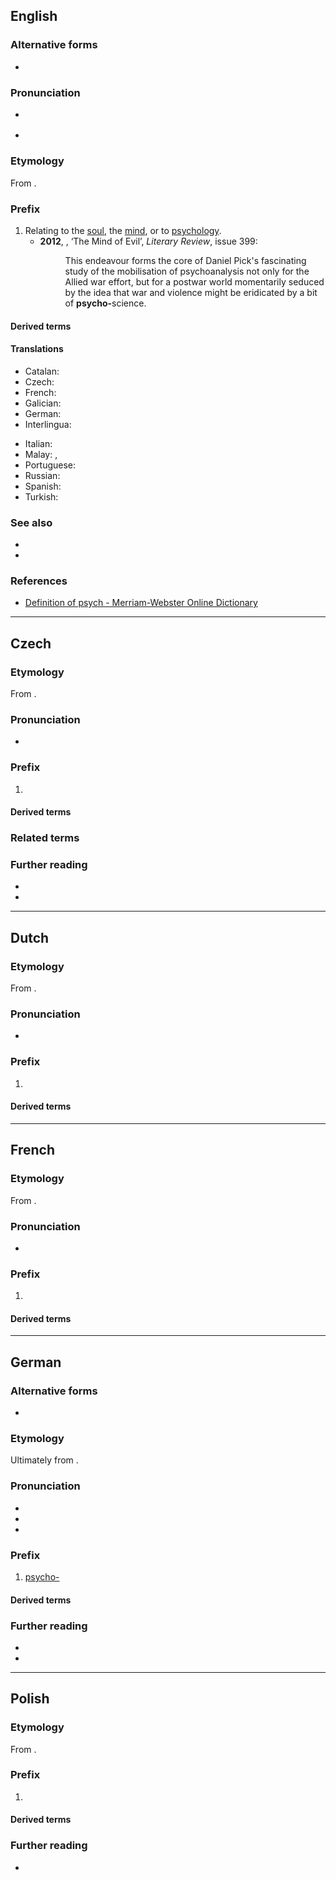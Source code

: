 {{also|psycho}}
==English==

===Alternative forms===
* {{alter|en|psych-||before a vowel}}

===Pronunciation===
* {{a|UK|AU}} {{IPA|en|/ˈsaɪ̯.kəʊ̯/|}}
* {{a|US|CA}} {{IPA|en|/ˈsaɪ̯.koʊ̯/}}

===Etymology===
From {{der|en|grc|ψυχή|t=soul}}.

===Prefix===
{{en-prefix}}

# Relating to the [[soul]], the [[mind]], or to [[psychology]].
#* '''2012''', {{w|Richard Overy}}, ‘The Mind of Evil’, ''Literary Review'', issue 399:
#*: This endeavour forms the core of Daniel Pick's fascinating study of the mobilisation of psychoanalysis not only for the Allied war effort, but for a postwar world momentarily seduced by the idea that war and violence might be eridicated by a bit of '''psycho-'''science.

====Derived terms====
{{prefixsee|en}}
{{col4|en
|psychonarration
|psychonarrative
|psychoverbal
|psychovisual
}}

====Translations====
{{trans-top|relating to the mind}}
* Catalan: {{t+|ca|psico-}}
* Czech: {{t|cs|psycho-}}
* French: {{t+|fr|psycho-}}
* Galician: {{t+|gl|psico-}}
* German: {{t+|de|psycho-}}
* Interlingua: {{t|ia|psycho-}}
{{trans-mid}}
* Italian: {{t+|it|psico-}}
* Malay: {{t|ms|psiko-}}, {{t|ms|jiwa}}
* Portuguese: {{t+|pt|psico-}}
* Russian: {{t|ru|психо-}}
* Spanish: {{t+|es|psico-}}
* Turkish: {{t|tr|psiko-}}
{{trans-bottom}}

===See also===
* {{l|en|psyche}}
* {{l|en|psycho}}

===References===
* [http://m-w.com/dictionary/psych- Definition of psych - Merriam-Webster Online Dictionary]

----

==Czech==

===Etymology===
From {{der|cs|grc|ψυχή|t=soul}}.

===Pronunciation===
* {{cs-IPA}}

===Prefix===
{{head|cs|prefix}}

# {{l|en|psycho-}}

====Derived terms====
{{prefixsee|cs}}

===Related terms===
<!-- from AGr. ψυχή, keeping derived terms of psycho- only in DT -->
{{col4
|cs|psýcha
|Psýché
|psychiatr
|psychiatrický
|psychiatrie
|psychický
|psychika
|psychopat<!-- psycho-? -->
|psychotický<!-- psycho-? -->
|psychóza
}}

===Further reading===
* {{R:SSJC}}
* {{R:Slovnik afixu}}

----

==Dutch==

===Etymology===
From {{der|nl|grc|ψυχή|t=soul}}.

===Pronunciation===
* {{audio|nl|Nl-psycho-.ogg|Audio}}

===Prefix===
{{head|nl|prefix}}

# {{l|en|psycho-}}

====Derived terms====
{{prefixsee|nl}}

----

==French==

===Etymology===
From {{der|fr|grc|ψυχή|t=soul}}.

===Pronunciation===
* {{IPA|fr|/psi.kɔ/}}

===Prefix===
{{fr-prefix}}

# {{l|en|psycho-}}

====Derived terms====
{{prefixsee|fr}}
{{col4|fr
|psychiatrie
|psychologie
|psychologique
|psychologue
}}

----

==German==

===Alternative forms===
* {{alter|en|psych-||before a vowel}}

===Etymology===
Ultimately from {{der|de|grc|ψυχή|t=soul}}.

===Pronunciation===
* {{IPA|de|/ˈpsy(ː)ço/}}
* {{hyph|de|psy|cho-}}
* {{audio|de|De-psycho-.ogg|Audio}}

===Prefix===
{{head|de|prefix}}

# [[psycho-]] {{gloss|relating to the soul, the mind, or to psychology}}
#: {{prefixusex|de|Therapie|Psychotherapie|t1=therapy|t2=psychotherapy}}

====Derived terms====
{{prefixsee|de}}

===Further reading===
* {{R:Duden}}
* {{R:DWDS}}

{{C|de|Psychology|Mind}}

----

==Polish==

===Etymology===
From {{der|pl|grc|ψυχή|t=soul}}.

===Prefix===
{{head|pl|prefix}}

# {{l|en|psycho-}}

====Derived terms====
{{prefixsee|pl}}

===Further reading===
* {{R:PWN}}
